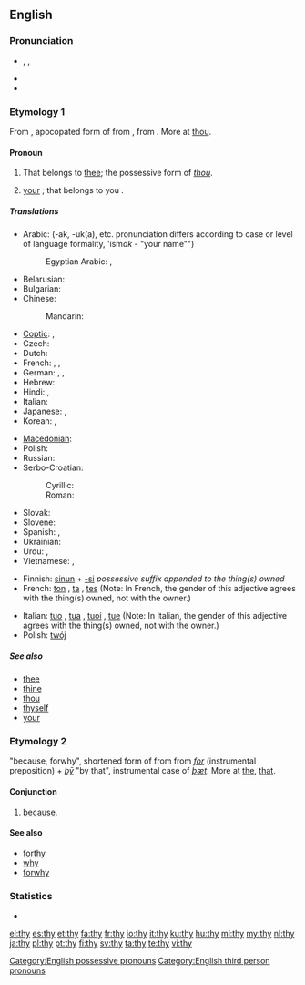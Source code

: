 {{wikipedia|dab=thy}}
==English==

===Pronunciation===
* {{enPR|''th''ī}}, {{IPA|/ðaɪ/}}, {{SAMPA|/DaI/}}
* {{audio|en-us-thy.ogg|Audio (US)}}
* {{rhymes|aɪ}}

===Etymology 1===
From {{etyl|enm|en}} {{term|thy|thi, thy|thy|lang=enm}}, apocopated form of  {{term|thine|thin, thyn, thine|lang=enm|thy", also "thine}} from {{etyl|ang|en}} {{term|þin|þīn|lang=ang|thy, thine}}, from {{proto|Germanic|þīnaz|lang=en}}. More at [[thou]].

====Pronoun====
{{en-pron}}

# {{archaic}} That belongs to [[thee]]; the possessive form of ''[[thou]]''.
# {{archaic|or|literary}} [[your]] {{qualifier|informal}}; that belongs to you {{qualifier|singular}}.

=====Translations=====
{{trans-top|possessive determiner}}
* Arabic: {{t-|ar|ك|alt=ـك}} (-ak, -uk(a), etc. pronunciation differs according to case or level of language formality, 'ism''ak'' - "your name"")
*: Egyptian Arabic: {{qualifier|owner is male}} {{tø|arz|ك|alt=ـك|tr=-ak or k|sc=Arab|xs=Egyptian Arabic}}, {{qualifier|owner is female}} {{tø|arz|ك|alt=ـك|tr=-ek or ki|sc=Arab|xs=Egyptian Arabic}}
* Belarusian: {{t|be|твой|tr=tvoj|sc=Cyrl}}
* Bulgarian: {{t|bg|твой|tr=tvoj|sc=Cyrl}}
* Chinese:
*: Mandarin: {{t|zh|你|tr=nǐde|alt=你的|sc=Hani}}
* [[Coptic]]: {{qualifier|owner is male}} {{tø|cop|ⲡⲉⲕ|m|tr=pek}} {{tø|cop|ⲧⲉⲕ |f|tr=tek}} {{tø|cop|ⲛⲉⲕ|m|f|p|tr=nek}}, {{qualifier|owner is female}} {{tø|cop|ⲡⲉ|m|tr=pe}} {{tø|cop|ⲧⲉ |f|tr=te}} {{tø|cop|ⲛⲉ|m|f|p|tr=ne}}
* Czech: {{t|cs|tvůj}}
* Dutch: {{t|nl|je}}
* French: {{t+|fr|ton|m}}, {{t+|fr|ta|f}}, {{t+|fr|tes|p}}
* German: {{t+|de|dein|m|n}}, {{t+|de|deine|f}}, {{t+|de|deine|p}}
* Hebrew: {{t|he|שלך|m|tr=Sheljá|sc=Hebr}}
* Hindi: {{t|hi|तेरा|tr=terā|sc=Deva}}, {{t|hi|तुम्हारा|tr=tumhārā|sc=Deva}}
* Italian: {{t|it|tuo}}
* Japanese: {{t|ja|お前|tr=おまえの, omae-no|alt=お前の|sc=Jpan}}, {{t|ja|君|tr=きみの, kimi-no|alt=君の|sc=Jpan}}
* Korean: {{t|ko|네|tr=ne|sc=Kore}}, {{t|ko|너의|tr=neo-ui|sc=Kore}}
{{trans-mid}}
* [[Macedonian]]: {{t|mk|твој|tr=tvoj|sc=Cyrl}}
* Polish: {{t|pl|twój}}
* Russian: {{t|ru|твой|tr=tvoj|sc=Cyrl}}
* Serbo-Croatian:
*: Cyrillic: {{t|sh|твој}}
*: Roman: {{t|sh|tvoj}}
* Slovak: {{t|sk|tvoj}}
* Slovene: {{t|sl|tvoj}}
* Spanish: {{t|es|tu}}, {{t|es|tuyo}}
* Ukrainian: {{t|uk|твій|tr=tvij|sc=Cyrl}}
* Urdu: {{t|ur|تیرا|tr=terā|sc=ur-Arab}}, {{t|ur|تمھارا|tr=tumhārā|sc=ur-Arab}}
* Vietnamese: {{t|vi|của mày}}, {{t|vi|của em}}
{{trans-bottom}}

{{checktrans-top}}
* Finnish: [[sinun]] + [[-si]] ''possessive suffix appended to the thing(s) owned''
* French: [[ton]] {{m|s}}, [[ta]] {{f|s}}, [[tes]] {{m|f|p}} (Note: In French, the gender of this adjective agrees with the thing(s) owned, not with the owner.)
{{trans-mid}}
* Italian: [[tuo]] {{m|s}}, [[tua]] {{f|s}}, [[tuoi]] {{m|p}}, [[tue]] {{f|p}} (Note: In Italian, the gender of this adjective agrees with the thing(s) owned, not with the owner.)
* Polish: [[twój]]
{{trans-bottom}}

=====See also=====
* [[thee]]
* [[thine]]
* [[thou]]
* [[thyself]]
* [[your]]

===Etymology 2===
{{etyl|enm}} {{term||thy}} "because, forwhy", shortened form of {{term|forthy|for-thy, forthy|for that|lang=enm}} from {{etyl|ang}} {{term|for þy þe|for þȳ [þe]|because [that]|lang=ang}} from ''[[for#Old English|for]]'' (instrumental preposition) + ''[[þy#Old English|þȳ]]'' "by that", instrumental case of ''[[þæt]]''. More at [[the]], [[that]].

====Conjunction====
{{en-con|-}}

# {{obsolete}} [[because]].

====See also====
* [[forthy]]
* [[why]]
* [[forwhy]]

===Statistics===
* {{rank|use|used|began|253|thy|less|till|next}}

[[Category:English possessive pronouns]]
[[Category:English third person pronouns]]

[[el:thy]]
[[es:thy]]
[[et:thy]]
[[fa:thy]]
[[fr:thy]]
[[io:thy]]
[[it:thy]]
[[ku:thy]]
[[hu:thy]]
[[ml:thy]]
[[my:thy]]
[[nl:thy]]
[[ja:thy]]
[[pl:thy]]
[[pt:thy]]
[[fi:thy]]
[[sv:thy]]
[[ta:thy]]
[[te:thy]]
[[vi:thy]]